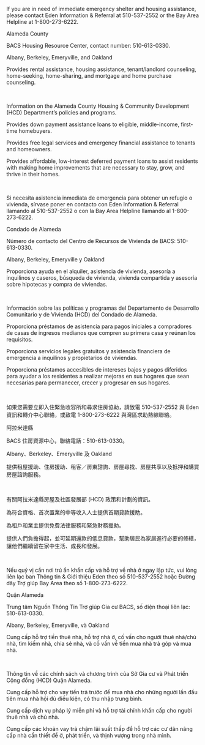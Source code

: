 
<RenderIf language="default">

  <InfoCardGrid title="Immediate Housing Assistance">
  <InfoCard title="211 Alameda County Resource Finder" externalHref="http://211alamedacounty.org/2-1-1-alameda-county-resource-finder/">

  If you are in need of immediate emergency shelter and housing assistance, please contact Eden Information & Referral at 510-537-2552 or the Bay Area Helpline at 1-800-273-6222.

  Alameda County

  </InfoCard>

  <InfoCard title="Bay Area Community Services" externalHref="https://www.bayareacs.org/">

  BACS Housing Resource Center, contact number: 510-613-0330.

  Albany, Berkeley, Emeryville, and Oakland

  </InfoCard>

  <InfoCard title="ECHO Housing" externalHref="https://www.echofairhousing.org/">

  Provides rental assistance, housing assistance, tenant/landlord counseling, home-seeking, home-sharing, and mortgage and home purchase counseling.

  </InfoCard>
  </InfoCardGrid>
  
  <br />

  <InfoCardGrid title="Alameda County Housing & Community Development (HCD) Housing Programs">
  <InfoCard title="Alameda County Housing & Community Development (HCD) Department" externalHref="https://www.acgov.org/cda/hcd/rhd/index.htm">
    
  Information on the Alameda County Housing & Community Development (HCD) Department’s policies and programs. 
    
  </InfoCard>

  <InfoCard title="AC Boost - Alameda County's Down Payment Loan Assistance Program" externalHref="https://www.acboost.org/">  

  Provides down payment assistance loans to eligible, middle-income, first-time homebuyers.

  </InfoCard>

  <InfoCard title="AC Housing Secure - Alameda County's Anti-Displacement Program" externalHref="https://www.centrolegal.org/achousingsecure/">  

  Provides free legal services and emergency financial assistance to tenants and homeowners.
  </InfoCard>

  <InfoCard title="Renew AC - Alameda County's Housing Preservation Loan Program" externalHref="https://www.renewac.org/">

  Provides affordable, low-interest deferred payment loans to assist residents with making home improvements that are necessary to stay, grow, and thrive in their homes.
  </InfoCard>
  </InfoCardGrid>

  <br/>

  <InfoCardGrid title="Housing Authorities in Alameda County" subtitle="Public Housing Authorities (PHAs) typically oversee two programs that provide direct assistance to tenants: overseeing units of public housing, and administering the Section 8 Housing Choice Voucher program. However, some PHAs no longer manage public units, and the scale of these programs can also vary widely. Please contact your local PHA to find out how they may be of assistance to you.">
  <InfoCard title="Housing Authority County of Alameda" externalHref="http://www.haca.net/">
  </InfoCard>

  <InfoCard title="Berkeley Housing Authority" externalHref="https://www.cityofberkeley.info/bha/">
  </InfoCard>

  <InfoCard title="Housing Authority of the City of Alameda" externalHref="http://www.alamedahsg.org/">
  </InfoCard>

  <InfoCard title="Housing Authority of the City of Livermore" externalHref="https://livermoreha.org/index.html">
  </InfoCard>

  <InfoCard title="Oakland Housing Authority" externalHref="http://www.oakha.org/Pages/default.aspx">
  </InfoCard>
  </InfoCardGrid>

</RenderIf>

<RenderIf language="es">

  <InfoCardGrid title="Immediate Housing Assistance">
  <InfoCard title="211 Buscador de recursos del Condado de Alameda" externalHref="http://211alamedacounty.org/2-1-1-alameda-county-resource-finder/">

  Si necesita asistencia inmediata de emergencia para obtener un refugio o vivienda, sírvase poner en contacto con Eden Information & Referral llamando al 510-537-2552 o con la Bay Area Helpline llamando al 1-800-273-6222.

  Condado de Alameda

  </InfoCard>

  <InfoCard title="Bay Area Community Services" externalHref="https://www.bayareacs.org/">

  Número de contacto del Centro de Recursos de Vivienda de BACS: 510-613-0330.

  Albany, Berkeley, Emeryville y Oakland

  </InfoCard>

  <InfoCard title="ECHO Housing" externalHref="https://www.echofairhousing.org/">

  Proporciona ayuda en el alquiler, asistencia de vivienda, asesoría a inquilinos y caseros, búsqueda de vivienda, vivienda compartida y asesoría sobre hipotecas y compra de viviendas.

  </InfoCard>
  </InfoCardGrid>
  
  <br />

  <InfoCardGrid title="Programas de Vivienda y de Desarrollo Comunitario y de Vivienda (HCD) del Condado de Alameda">
  <InfoCard title="Departamento de Desarrollo Comunitario y de Vivienda (HCD) del Condado de Alameda" externalHref="https://www.acgov.org/cda/hcd/rhd/index.htm">
    
  Información sobre las políticas y programas del Departamento de Desarrollo Comunitario y de Vivienda (HCD) del Condado de Alameda. 
    
  </InfoCard>

  <InfoCard title="AC Boost - Programa de asistencia de préstamos para pagos iniciales del Condado de Alameda" externalHref="https://www.acboost.org/">  

  Proporciona préstamos de asistencia para pagos iniciales a compradores de casas de ingresos medianos que compren su primera casa y reúnan los requisitos.

  </InfoCard>

  <InfoCard title="AC Housing Secure - Programa antidesplazamiento del Condado de Alameda" externalHref="https://www.centrolegal.org/achousingsecure/">  

  Proporciona servicios legales gratuitos y asistencia financiera de emergencia a inquilinos y propietarios de viviendas.
  </InfoCard>

  <InfoCard title="Renew AC - Programa de préstamos para la preservación de la vivienda del Condado de Alameda" externalHref="https://www.renewac.org/">

  Proporciona préstamos accesibles de intereses bajos y pagos diferidos para ayudar a los residentes a realizar mejoras en sus hogares que sean necesarias para permanecer, crecer y progresar en sus hogares.
  </InfoCard>
  </InfoCardGrid>

  <br/>

  <InfoCardGrid title="Autoridades de Vivienda del Condado de Alameda" subtitle="Las Autoridades de Vivienda Pública (PHAs) generalmente supervisan dos programas que proporcionan asistencia directa a inquilinos: supervisando unidades de vivienda pública, y administrando el programa de Cupones Section 8 Housing Choice. Sin embargo, algunas PHA ya no administran viviendas públicas, y la escala de estos programas también puede variar ampliamente. Sírvase poner en contacto con su PHA local para informarse sobre cómo pueden ayudarle.">
  <InfoCard title="Autoridad de la vivienda del Condado de Alameda" externalHref="http://www.haca.net/">
  </InfoCard>

  <InfoCard title="Autoridad de la vivienda de Berkeley" externalHref="https://www.cityofberkeley.info/bha/">
  </InfoCard>

  <InfoCard title="Autoridad de la vivienda de la Ciudad de Alameda" externalHref="http://www.alamedahsg.org/">
  </InfoCard>

  <InfoCard title="Autoridad de la vivienda de la Ciudad de Livermore" externalHref="https://livermoreha.org/index.html">
  </InfoCard>

  <InfoCard title="Autoridad de la vivienda de Oakland" externalHref="http://www.oakha.org/Pages/default.aspx">
  </InfoCard>
  </InfoCardGrid>

</RenderIf>

<RenderIf language="zh">

  <InfoCardGrid title="Immediate Housing Assistance">
  <InfoCard title="211 阿拉米達縣資源搜尋工具" externalHref="http://211alamedacounty.org/2-1-1-alameda-county-resource-finder/">

  如果您需要立即入住緊急收容所和尋求住房協助，請致電 510-537-2552 與 Eden 資訊和轉介中心聯絡，或致電 1-800-273-6222 與灣區求助熱線聯絡。

  阿拉米達縣

  </InfoCard>

  <InfoCard title="Bay Area Community Services" externalHref="https://www.bayareacs.org/">

  BACS 住房資源中心，聯絡電話：510-613-0330。

  Albany、Berkeley、Emeryville 及 Oakland

  </InfoCard>

  <InfoCard title="ECHO Housing" externalHref="https://www.echofairhousing.org/">

  提供租屋援助、住房援助、租客／房東諮詢、房屋尋找、房屋共享以及抵押和購買房屋諮詢服務。

  </InfoCard>
  </InfoCardGrid>
  
  <br />

  <InfoCardGrid title="阿拉米達縣房屋及社區發展部 (HCD) 住房計劃">
  <InfoCard title="阿拉米達縣房屋及社區發展部 (HCD)" externalHref="https://www.acgov.org/cda/hcd/rhd/index.htm">
    
  有關阿拉米達縣房屋及社區發展部 (HCD) 政策和計劃的資訊。 
    
  </InfoCard>

  <InfoCard title="AC Boost - 阿拉米達縣首期貸款援助計劃" externalHref="https://www.acboost.org/">  

  為符合資格、首次置業的中等收入人士提供首期貸款援助。

  </InfoCard>

  <InfoCard title="AC Housing Secure - 阿拉米達縣反被迫遷離計劃" externalHref="https://www.centrolegal.org/achousingsecure/">  

  為租戶和業主提供免費法律服務和緊急財務援助。
  </InfoCard>

  <InfoCard title="Renew AC - 阿拉米達縣房屋維護貸款計劃" externalHref="https://www.renewac.org/">

  提供人們負擔得起，並可延期還款的低息貸款，幫助居民為家居進行必要的修繕，讓他們繼續留在家中生活、成長和發展。
  </InfoCard>
  </InfoCardGrid>

  <br/>

  <InfoCardGrid title="阿拉米逹縣內房屋管理局" subtitle="公共房屋管理局 (PHA) 通常監督直接幫助租戶的兩個計劃，即監督公營房屋單位以及管理 第 8 條款自選住房補助券計劃。不過，一些 PHA 已不再管理公營單位，而這些計劃的規模也可能相差很大。請聯絡您當地的 PHA，以了解他們可以協助您的方法。">
  <InfoCard title="阿拉米達縣房屋管理局" externalHref="http://www.haca.net/">
  </InfoCard>

  <InfoCard title="柏克萊市房屋管理局" externalHref="https://www.cityofberkeley.info/bha/">
  </InfoCard>

  <InfoCard title="阿拉米達市房屋管理局" externalHref="http://www.alamedahsg.org/">
  </InfoCard>

  <InfoCard title="利佛摩爾市房屋管理局" externalHref="https://livermoreha.org/index.html">
  </InfoCard>

  <InfoCard title="屋崙 (奧克蘭) 市房屋管理局" externalHref="http://www.oakha.org/Pages/default.aspx">
  </InfoCard>
  </InfoCardGrid>

</RenderIf>

<RenderIf language="vi">

  <InfoCardGrid title="Immediate Housing Assistance">
  <InfoCard title="211 Công cụ Tìm kiếm Nguồn Trợ giúp Quận Alameda" externalHref="http://211alamedacounty.org/2-1-1-alameda-county-resource-finder/">

  Nếu quý vị cần nơi trú ẩn khẩn cấp và hỗ trợ về nhà ở ngay lập tức, vui lòng liên lạc ban Thông tin & Giới thiệu Eden theo số 510-537-2552 hoặc Đường dây Trợ giúp Bay Area theo số 1-800-273-6222.

  Quận Alameda

  </InfoCard>

  <InfoCard title="Bay Area Community Services" externalHref="https://www.bayareacs.org/">

  Trung tâm Nguồn Thông Tin Trợ giúp Gia cư BACS, số điện thoại liên lạc: 510-613-0330.

  Albany, Berkeley, Emeryville, và Oakland

  </InfoCard>

  <InfoCard title="ECHO Housing" externalHref="https://www.echofairhousing.org/">

  Cung cấp hỗ trợ tiền thuê nhà, hỗ trợ nhà ở, cố vấn cho người thuê nhà/chủ nhà, tìm kiếm nhà, chia sẻ nhà, và cố vấn về tiền mua nhà trả góp và mua nhà.

  </InfoCard>
  </InfoCardGrid>
  
  <br />

  <InfoCardGrid title="Sở Gia cư và Phát triển Cộng đồng (HCD) Quận Alameda">
  <InfoCard title="Sở Gia cư & Phát triển Cộng đồng (HCD) Quận Alameda " externalHref="https://www.acgov.org/cda/hcd/rhd/index.htm">
    
  Thông tin về các chính sách và chương trình của Sở Gia cư và Phát triển Cộng đồng (HCD) Quận Alameda. 
    
  </InfoCard>

  <InfoCard title="AC Boost - Chương trình Hỗ trợ Vay Tiền Trả trước của Quận Alameda" externalHref="https://www.acboost.org/">  

  Cung cấp hỗ trợ cho vay tiền trả trước để mua nhà cho những người lần đầu tiên mua nhà hội đủ điều kiện, có thu nhập trung bình.

  </InfoCard>

  <InfoCard title="AC Housing Secure - Chương trình Ngăn Chuyển chỗ ở Bắt buộc của Quận Alameda" externalHref="https://www.centrolegal.org/achousingsecure/">  

  Cung cấp dịch vụ pháp lý miễn phí và hỗ trợ tài chính khẩn cấp cho người thuê nhà và chủ nhà.
  </InfoCard>

  <InfoCard title="Renew AC - Chương trình Cho vay để Giữ Nhà ở của Quận Alameda" externalHref="https://www.renewac.org/">

  Cung cấp các khoản vay trả chậm lãi suất thấp để hỗ trợ các cư dân nâng cấp nhà cần thiết để ở, phát triển, và thịnh vượng trong nhà mình.
  </InfoCard>
  </InfoCardGrid>

  <br/>

  <InfoCardGrid title="Các cơ quan Quản lý Gia cư ở Quận Alameda" subtitle="Các Cơ quan Quản lý Gia cư Công cộng (PHA) thường giám sát hai chương trình cung cấp hỗ trợ trực tiếp cho người thuê nhà: giám sát các căn nhà cộng đồng, và điều hành chương trình Phiếu Chọn Nhà Mục 8 (Section 8). Tuy nhiên, một số PHA không còn quản lý các căn nhà cộng đồng, và quy mô của các chương trình này cũng có thể khác biệt lớn. Vui lòng liên lạc với PHA địa phương của quý vị để xem họ có thể giúp quý vị ra sao.">
  <InfoCard title="Cơ quan Gia cư Quận Alameda" externalHref="http://www.haca.net/">
  </InfoCard>

  <InfoCard title="Cơ Quan Gia Cư Berkeley" externalHref="https://www.cityofberkeley.info/bha/">
  </InfoCard>

  <InfoCard title="Cơ Quan Gia Cư Thành phố Alameda" externalHref="http://www.alamedahsg.org/">
  </InfoCard>

  <InfoCard title="Cơ Quan Gia Cư Thành phố Livermore" externalHref="https://livermoreha.org/index.html">
  </InfoCard>

  <InfoCard title="Cơ Quan Gia Cư Oakland" externalHref="http://www.oakha.org/Pages/default.aspx">
  </InfoCard>
  </InfoCardGrid>

</RenderIf>